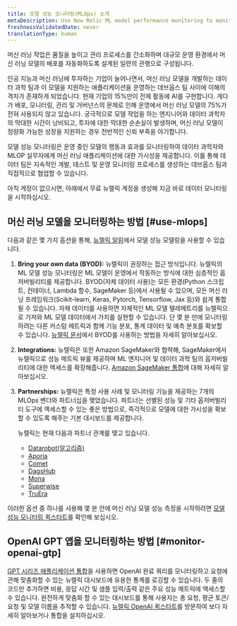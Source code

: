 ```yaml
---
title: 모델 성능 모니터링(MLOps) 소개
metaDescription: Use New Relic ML model performance monitoring to monitor and observe the performance of your machine learning models.
freshnessValidatedDate: never
translationType: human
---
```


머신 러닝 작업은 품질을 높이고 관리 프로세스를 간소화하며 대규모 운영 환경에서 머신 러닝 모델의 배포를 자동화하도록 설계된 일련의 관행으로 구성됩니다.

인공 지능과 머신 러닝에 투자하는 기업이 늘어나면서, 머신 러닝 모델을 개발하는 데이터 과학 팀과 이 모델을 지원하는 애플리케이션을 운영하는 데브옵스 팀 사이에 이해의 격차가 존재하게 되었습니다. 현재 기업의 15%만이 전체 활동에 AI를 구현합니다. 게다가 배포, 모니터링, 관리 및 거버넌스의 문제로 인해 운영에서 머신 러닝 모델의 75%가 전혀 사용되지 않고 있습니다. 궁극적으로 모델 작업을 하는 엔지니어와 데이터 과학자의 막대한 시간이 낭비되고, 투자에 대한 막대한 순손실이 발생하며, 머신 러닝 모델이 정량화 가능한 성장을 지원하는 경우 전반적인 신뢰 부족을 야기합니다.

모델 성능 모니터링은 운영 중인 모델의 행동과 효과를 모니터링하여 데이터 과학자와 MLOP 실무자에게 머신 러닝 애플리케이션에 대한 가시성을 제공합니다. 이를 통해 데이터 팀은 지속적인 개발, 테스트 및 운영 모니터링 프로세스를 생성하는 데브옵스 팀과 직접적으로 협업할 수 있습니다.

아직 계정이 없으시면, 아래에서 무료 뉴렐릭 계정을 생성해 지금 바로 데이터 모니터링을 시작하십시오.

<InlineSignup/>

## 머신 러닝 모델을 모니터링하는 방법 [#use-mlops]

다음과 같은 몇 가지 옵션을 통해, [뉴렐릭 알림](/docs/alerts-applied-intelligence/new-relic-alerts/get-started/introduction-applied-intelligence/)에서 모델 성능 모델링을 사용할 수 있습니다.

1. <DoNotTranslate>**Bring your own data (BYOD):**</DoNotTranslate> 뉴렐릭이 권장하는 접근 방식입니다. 뉴렐릭의 ML 모델 성능 모니터링은 ML 모델이 운영에서 작동하는 방식에 대한 심층적인 옵저버빌리티를 제공합니다. BYOD(자체 데이터 사용)는 모든 환경(Python 스크립트, 컨테이너, Lambda 함수, SageMaker 등)에서 사용될 수 있으며, 모든 머신 러닝 프레임워크(Scikit-learn, Keras, Pytorch, Tensorflow, Jax 등)와 쉽게 통합될 수 있습니다. 자체 데이터를 사용하면 자체적인 ML 모델 텔레메트리를 뉴렐릭으로 가져와 ML 모델 데이터에서 가치를 실현할 수 있습니다. 단 몇 분 만에 모니터링하려는 다른 커스텀 메트릭과 함께 기능 분포, 통계 데이터 및 예측 분포를 확보할 수 있습니다. [뉴렐릭 문서](/docs/alerts-applied-intelligence/mlops/bring-your-own/mlops-byo)에서 BYOD를 사용하는 방법을 자세히 알아보십시오.

2. <DoNotTranslate>**Integrations:**</DoNotTranslate> 뉴렐릭은 또한 Amazon SageMaker와 협력해, SageMaker에서 뉴렐릭으로 성능 메트릭 뷰를 제공하며 ML 엔지니어 및 데이터 과학 팀의 옵저버빌리티에 대한 액세스를 확장해줍니다. [Amazon SageMaker 통합](/docs/mlops/integrations/aws-sagemaker-mlops-integration/)에 대해 자세히 알아보십시오.

3. <DoNotTranslate>**Partnerships:**</DoNotTranslate> 뉴렐릭은 특정 사용 사례 및 모니터링 기능을 제공하는 7개의 MLOps 벤더와 파트너십을 맺었습니다. 파트너는 선별된 성능 <InlinePopover type="dashboards"/>및 기타 옵저버빌리티 도구에 액세스할 수 있는 좋은 방법으로, 즉각적으로 모델에 대한 가시성을 확보할 수 있도록 해주는 기본 대시보드를 제공합니다.

   뉴렐릭는 현재 다음과 파트너 관계를 맺고 있습니다.

   * [Datarobot(알고리즘)](/docs/alerts-applied-intelligence/mlops/integrations/datarobot-mlops-integration/)
   * [Aporia](/docs/alerts-applied-intelligence/mlops/integrations/aporia-mlops-integration/)
   * [Comet](/docs/alerts-applied-intelligence/mlops/integrations/comet-mlops-integration/)
   * [DagsHub](/docs/alerts-applied-intelligence/mlops/integrations/dagshub-mlops-integration/)
   * [Mona](/docs/alerts-applied-intelligence/mlops/integrations/mona-mlops-integration/)
   * [Superwise](/docs/alerts-applied-intelligence/mlops/integrations/superwise-mlops-integration/)
   * [TruEra](/docs/alerts-applied-intelligence/mlops/integrations/truera-mlops-integration/)

이러한 옵션 중 하나를 사용해 몇 분 안에 머신 러닝 모델 성능 측정을 시작하려면 [모델 성능 모니터링 퀵스타트](https://newrelic.com/instant-observability/?category=machine-learning-ops)를 확인해 보십시오.

## OpenAI GPT 앱을 모니터링하는 방법 [#monitor-openai-gtp]

[GPT 시리즈 애플리케이션 통합](/docs/mlops/integrations/openai-integration/)을 사용하면 OpenAI 완료 쿼리를 모니터링하고 요청에 관해 맞춤화할 수 있는 뉴렐릭 대시보드에 유용한 통계를 로깅할 수 있습니다. 두 줄의 코드만 추가하면 비용, 응답 시간 및 샘플 입력/출력 같은 주요 성능 메트릭에 액세스할 수 있습니다. 완전하게 맞춤화 할 수 있는 대시보드를 통해 사용자는 총 요청, 평균 토큰/요청 및 모델 이름을 추적할 수 있습니다. [뉴렐릭 OpenAI 퀵스타트](https://newrelic.com/instant-observability/openai)를 방문하여 보다 자세히 알아보거나 통합을 설치하십시오.